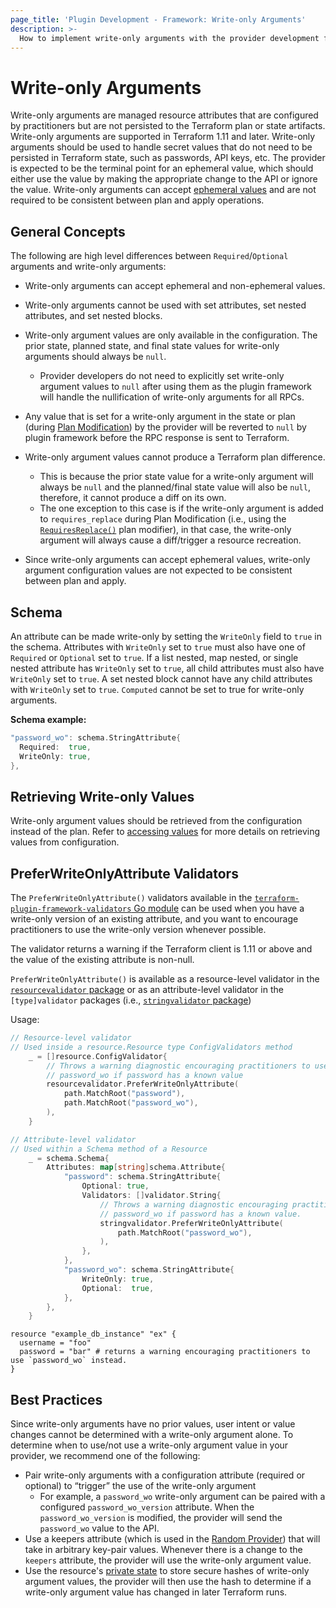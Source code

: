 ```yaml
---
page_title: 'Plugin Development - Framework: Write-only Arguments'
description: >-
  How to implement write-only arguments with the provider development framework.
---
```


# Write-only Arguments

Write-only arguments are managed resource attributes that are configured by practitioners but are not persisted to the Terraform plan or state artifacts. Write-only arguments are supported in Terraform 1.11 and later.
Write-only arguments should be used to handle secret values that do not need to be persisted in Terraform state, such as passwords, API keys, etc.
The provider is expected to be the terminal point for an ephemeral value,
which should either use the value by making the appropriate change to the API or ignore the value. Write-only arguments can accept [ephemeral values](/terraform/language/resources/ephemeral) and are not required to be consistent between plan and apply operations.

## General Concepts

The following are high level differences between `Required`/`Optional` arguments and write-only arguments:

- Write-only arguments can accept ephemeral and non-ephemeral values.

- Write-only arguments cannot be used with set attributes, set nested attributes, and set nested blocks.

- Write-only argument values are only available in the configuration. The prior state, planned state, and final state values for
write-only arguments should always be `null`.
  - Provider developers do not need to explicitly set write-only argument values to `null` after using them as the plugin framework will handle the nullification of write-only arguments for all RPCs.

- Any value that is set for a write-only argument in the state or plan (during [Plan Modification](/terraform/plugin/framework/resources/plan-modification)) by the provider will be reverted to `null` by plugin framework before the RPC response is sent to Terraform.

- Write-only argument values cannot produce a Terraform plan difference.
  - This is because the prior state value for a write-only argument will always be `null` and the planned/final state value will also be `null`, therefore, it cannot produce a diff on its own.
  - The one exception to this case is if the write-only argument is added to `requires_replace` during Plan Modification (i.e., using the [`RequiresReplace()`](/terraform/plugin/framework/resources/plan-modification#requiresreplace) plan modifier), in that case, the write-only argument will always cause a diff/trigger a resource recreation.

- Since write-only arguments can accept ephemeral values, write-only argument configuration values are not expected to be consistent between plan and apply.

## Schema

An attribute can be made write-only by setting the `WriteOnly` field to `true` in the schema. Attributes with `WriteOnly` set to `true` must also have
one of `Required` or `Optional` set to `true`. If a list nested, map nested, or single nested attribute has `WriteOnly` set to `true`, all child attributes must also have `WriteOnly` set to `true`.
A set nested block cannot have any child attributes with `WriteOnly` set to `true`. `Computed` cannot be set to true for write-only arguments.

**Schema example:**

```go
"password_wo": schema.StringAttribute{
  Required:  true,
  WriteOnly: true,
},
```

## Retrieving Write-only Values

Write-only argument values should be retrieved from the configuration instead of the plan. Refer to [accessing values](/terraform/plugin/framework/handling-data/accessing-values) for more details on
retrieving values from configuration.

## PreferWriteOnlyAttribute Validators

The `PreferWriteOnlyAttribute()` validators available in the [`terraform-plugin-framework-validators` Go module](https://pkg.go.dev/github.com/hashicorp/terraform-plugin-framework-validators)
can be used when you have a write-only version of an existing attribute, and you want to encourage practitioners to use the write-only version whenever possible.

The validator returns a warning if the Terraform client is 1.11 or above and the value of the existing attribute is non-null.

`PreferWriteOnlyAttribute()` is available as a resource-level validator in the [`resourcevalidator` package](https://pkg.go.dev/github.com/hashicorp/terraform-plugin-framework-validators/resourcevalidator) or
as an attribute-level validator in the `[type]validator` packages (i.e., [`stringvalidator` package](https://pkg.go.dev/github.com/hashicorp/terraform-plugin-framework-validators/stringvalidator))

Usage:

```go
// Resource-level validator
// Used inside a resource.Resource type ConfigValidators method
    _ = []resource.ConfigValidator{
        // Throws a warning diagnostic encouraging practitioners to use
		// password_wo if password has a known value
        resourcevalidator.PreferWriteOnlyAttribute(
            path.MatchRoot("password"),
            path.MatchRoot("password_wo"),
        ),
    }

// Attribute-level validator
// Used within a Schema method of a Resource
    _ = schema.Schema{
        Attributes: map[string]schema.Attribute{
            "password": schema.StringAttribute{
                Optional: true,
                Validators: []validator.String{
                    // Throws a warning diagnostic encouraging practitioners to use
                    // password_wo if password has a known value.
                    stringvalidator.PreferWriteOnlyAttribute(
                        path.MatchRoot("password_wo"),
                    ),
                },
            },
            "password_wo": schema.StringAttribute{
                WriteOnly: true,
                Optional:  true,
            },
        },
    }
```

```hcl
resource "example_db_instance" "ex" {
  username = "foo"
  password = "bar" # returns a warning encouraging practitioners to use `password_wo` instead.
}
```

## Best Practices

Since write-only arguments have no prior values, user intent or value changes cannot be determined with a write-only argument alone. To determine when to use/not use a write-only argument value in your provider, we recommend one of the following:

- Pair write-only arguments with a configuration attribute (required or optional) to “trigger” the use of the write-only argument
  - For example, a `password_wo` write-only argument can be paired with a configured `password_wo_version` attribute. When the `password_wo_version` is modified, the provider will send the `password_wo` value to the API.
- Use a keepers attribute (which is used in the [Random Provider](https://registry.terraform.io/providers/hashicorp/random/latest/docs#resource-keepers)) that will take in arbitrary key-pair values. Whenever there is a change to the `keepers` attribute, the provider will use the write-only argument value.
- Use the resource's [private state](/terraform/plugin/framework/resources/private-state) to store secure hashes of write-only argument values, the provider will then use the hash to determine if a write-only argument value has changed in later Terraform runs.